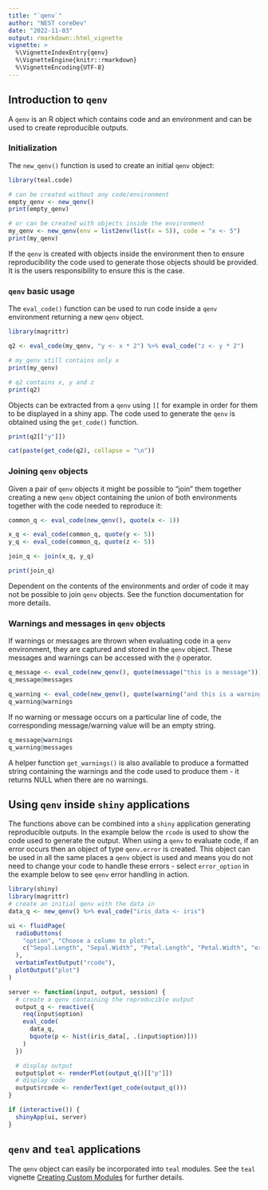 ```yaml
---
title: "`qenv`"
author: "NEST coreDev"
date: "2022-11-03"
output: rmarkdown::html_vignette
vignette: >
  %\VignetteIndexEntry{qenv}
  %\VignetteEngine{knitr::rmarkdown}
  %\VignetteEncoding{UTF-8}
---
```


## Introduction to `qenv`

A `qenv` is an R object which contains code and an environment and can be used to create reproducible outputs.

### Initialization

The `new_qenv()` function is used to create an initial `qenv` object:

```r
library(teal.code)

# can be created without any code/environment
empty_qenv <- new_qenv()
print(empty_qenv)

# or can be created with objects inside the environment
my_qenv <- new_qenv(env = list2env(list(x = 5)), code = "x <- 5")
print(my_qenv)
```

If the `qenv` is created with objects inside the environment then to ensure reproducibility the code used to generate those objects should be provided. It is the users responsibility to ensure this is the case.

### `qenv` basic usage

The `eval_code()` function can be used to run code inside a `qenv` environment returning a new `qenv` object.  

```r
library(magrittr)

q2 <- eval_code(my_qenv, "y <- x * 2") %>% eval_code("z <- y * 2")

# my_qenv still contains only x
print(my_qenv)

# q2 contains x, y and z
print(q2)
```

Objects can be extracted from a `qenv` using `[[` for example in order for them to be displayed in a shiny app. The code used to generate the `qenv` is obtained using the `get_code()` function.

```r

print(q2[["y"]])

cat(paste(get_code(q2), collapse = "\n"))
```
### Joining `qenv` objects

Given a pair of `qenv` objects it might be possible to "join" them together creating a new `qenv` object containing the union of both environments together with the code needed to reproduce it:

```r

common_q <- eval_code(new_qenv(), quote(x <- 1))

x_q <- eval_code(common_q, quote(y <- 5))
y_q <- eval_code(common_q, quote(z <- 5))

join_q <- join(x_q, y_q)

print(join_q)
```

Dependent on the contents of the environments and order of code it may not be possible to join `qenv` objects. See the function documentation for more details.

### Warnings and messages in `qenv` objects

If warnings or messages are thrown when evaluating code in a `qenv` environment, they are captured and stored in the  `qenv` object. These messages and warnings can be accessed with the `@` operator.

```r
q_message <- eval_code(new_qenv(), quote(message("this is a message")))
q_message@messages

q_warning <- eval_code(new_qenv(), quote(warning("and this is a warning")))
q_warning@warnings
```

If no warning or message occurs on a particular line of code, the corresponding message/warning value will be an empty string.

```r
q_message@warnings
q_warning@messages
```

A helper function `get_warnings()` is also available to produce a formatted string containing the warnings and the code used to produce them - it returns NULL when there are no warnings.

## Using `qenv` inside `shiny` applications

The functions above can be combined into a `shiny` application generating reproducible outputs. In the example below the `rcode` is used to show the code used to generate the output.
When using a `qenv` to evaluate code, if an error occurs then an object of type `qenv.error` is created. This object can be used in all the same places a `qenv` object is used and means you do not need to change your code to handle these errors - select `error_option` in the example below to see `qenv` error handling in action. 

```r
library(shiny)
library(magrittr)
# create an initial qenv with the data in
data_q <- new_qenv() %>% eval_code("iris_data <- iris")

ui <- fluidPage(
  radioButtons(
    "option", "Choose a column to plot:",
    c("Sepal.Length", "Sepal.Width", "Petal.Length", "Petal.Width", "error_option")
  ),
  verbatimTextOutput("rcode"),
  plotOutput("plot")
)

server <- function(input, output, session) {
  # create a qenv containing the reproducible output
  output_q <- reactive({
    req(input$option)
    eval_code(
      data_q,
      bquote(p <- hist(iris_data[, .(input$option)]))
    )
  })

  # display output
  output$plot <- renderPlot(output_q()[["p"]])
  # display code
  output$rcode <- renderText(get_code(output_q()))
}

if (interactive()) {
  shinyApp(ui, server)
}
```


## `qenv` and `teal` applications

The `qenv` object can easily be incorporated into `teal` modules. See the `teal` vignette [Creating Custom Modules](https://insightsengineering.github.io/teal/main/articles/creating-custom-modules.html) for further details.
